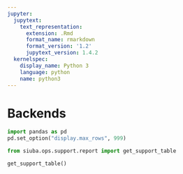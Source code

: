 ```yaml
---
jupyter:
  jupytext:
    text_representation:
      extension: .Rmd
      format_name: rmarkdown
      format_version: '1.2'
      jupytext_version: 1.4.2
  kernelspec:
    display_name: Python 3
    language: python
    name: python3
---
```


# Backends

```python
import pandas as pd
pd.set_option("display.max_rows", 999)

from siuba.ops.support.report import get_support_table

get_support_table()
```
